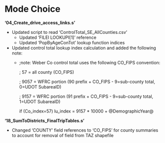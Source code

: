 # Mode Choice

**'04_Create_drive_access_links.s'**

 - Updated script to read ‘ControlTotal_SE_AllCounties.csv’
    - Updated ‘FILEI LOOKUPI[1]’ reference
    - Updated ‘PopByAgeConTot’ lookup function indices
 - Updated control total lookup index calculation and added the following note:
    - ::: {.callout-note collapse="true"}
      ;note: Weber Co control total uses the following CO_FIPS convention:

      ;      57 = all county   (CO_FIPS)

      ;    9057 = WFRC portion (90 prefix + CO_FIPS - 9=sub-county total, 0=UDOT  SubareaID)

      ;    9157 = WFRC portion (91 prefix + CO_FIPS - 9=sub-county total, 1=UDOT SubareaID)

      if (Co_index=57)  lu_index = 9157 * 10000 + @DemographicYear@
      :::

**'18_SumToDistricts_FinalTripTables.s'**

 - Changed 'COUNTY' field references to 'CO_FIPS' for county summaries to account for removal of field from TAZ shapefile
